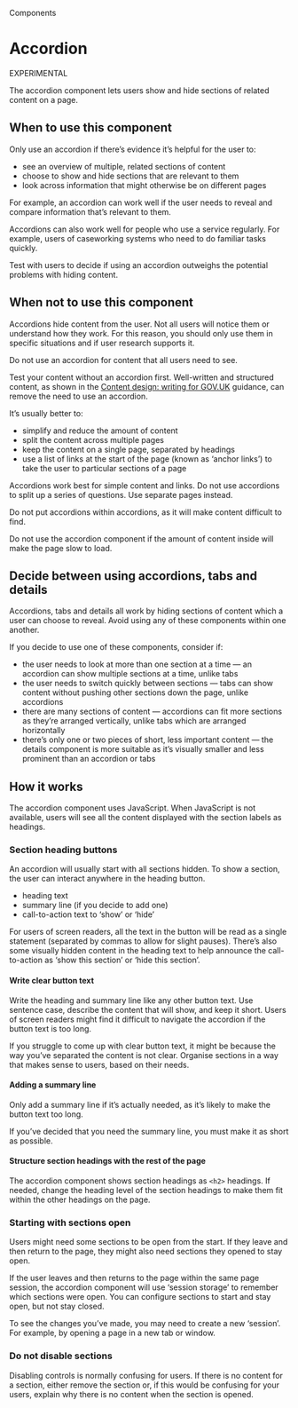 
<Meta title="Components/Accordion" />

<Hint>Components</Hint>

# Accordion

<Tag>EXPERIMENTAL</Tag>

The accordion component lets users show and hide sections of related content on a page.

<Canvas>
  <Story of={AccordionStories.primary} />
</Canvas>

## When to use this component

Only use an accordion if there’s evidence it’s helpful for the user to:

- see an overview of multiple, related sections of content
- choose to show and hide sections that are relevant to them
- look across information that might otherwise be on different pages

For example, an accordion can work well if the user needs to reveal and compare information that’s relevant to them.

Accordions can also work well for people who use a service regularly. For example, users of caseworking systems who need to do familiar tasks quickly.

Test with users to decide if using an accordion outweighs the potential problems with hiding content.

## When not to use this component

Accordions hide content from the user. Not all users will notice them or understand how they work. For this reason, you should only use them in specific situations and if user research supports it.

Do not use an accordion for content that all users need to see.

Test your content without an accordion first. Well-written and structured content, as shown in the <a href="https://www.gov.uk/guidance/content-design/writing-for-gov-uk">Content design: writing for GOV.UK</a> guidance, can remove the need to use an accordion.

It’s usually better to:

- simplify and reduce the amount of content
- split the content across multiple pages
- keep the content on a single page, separated by headings
- use a list of links at the start of the page (known as ‘anchor links’) to take the user to particular sections of a page

Accordions work best for simple content and links. Do not use accordions to split up a series of questions. Use separate pages instead.

Do not put accordions within accordions, as it will make content difficult to find.

Do not use the accordion component if the amount of content inside will make the page slow to load.

## Decide between using accordions, tabs and details

Accordions, tabs and details all work by hiding sections of content which a user can choose to reveal. Avoid using any of these components within one another.

If you decide to use one of these components, consider if:

- the user needs to look at more than one section at a time — an accordion can show multiple sections at a time, unlike tabs
- the user needs to switch quickly between sections — tabs can show content without pushing other sections down the page, unlike accordions
- there are many sections of content — accordions can fit more sections as they’re arranged vertically, unlike tabs which are arranged horizontally
- there’s only one or two pieces of short, less important content — the details component is more suitable as it’s visually smaller and less prominent than an accordion or tabs

## How it works

The accordion component uses JavaScript. When JavaScript is not available, users will see all the content displayed with the section labels as headings.

### Section heading buttons

An accordion will usually start with all sections hidden. To show a section, the user can interact anywhere in the heading button.

- heading text
- summary line (if you decide to add one)
- call-to-action text to ‘show’ or ‘hide’

For users of screen readers, all the text in the button will be read as a single statement (separated by commas to allow for slight pauses). There’s also some visually hidden content in the heading text to help announce the call-to-action as ‘show this section’ or ‘hide this section’.

<Canvas>
  <Story of={AccordionStories.primary} />
</Canvas>

#### Write clear button text

Write the heading and summary line like any other button text. Use sentence case, describe the content that will show, and keep it short.
Users of screen readers might find it difficult to navigate the accordion if the button text is too long.

If you struggle to come up with clear button text, it might be because the way you’ve separated the content is not clear. Organise sections in a way that makes sense to users, based on their needs.

#### Adding a summary line

Only add a summary line if it’s actually needed, as it’s likely to make the button text too long.

If you’ve decided that you need the summary line, you must make it as short as possible.

<Canvas>
  <Story of={AccordionStories.summary} />
</Canvas>

#### Structure section headings with the rest of the page

The accordion component shows section headings as `<h2>` headings. If needed, change the heading level of the section headings to make them fit within the other headings on the page.

### Starting with sections open

Users might need some sections to be open from the start. If they leave and then return to the page, they might also need sections they opened to stay open.

If the user leaves and then returns to the page within the same page session, the accordion component will use ‘session storage’ to remember which sections were open. You can configure sections to start and stay open, but not stay closed.

To see the changes you’ve made, you may need to create a new ‘session’. For example, by opening a page in a new tab or window.

### Do not disable sections

Disabling controls is normally confusing for users. If there is no content for a section, either remove the section or, if this would be confusing for your users, explain why there is no content when the section is opened.